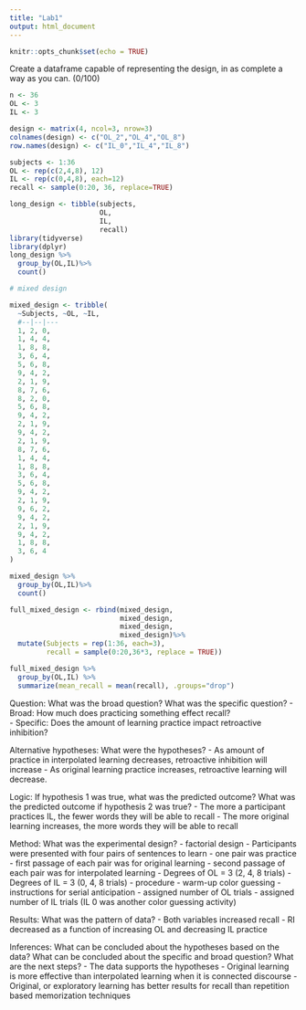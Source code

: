 ```yaml
---
title: "Lab1"
output: html_document
---
```


```r
knitr::opts_chunk$set(echo = TRUE)
```
Create a dataframe capable of representing the design, in as complete a way as you can. (0/100)

```r

n <- 36
OL <- 3
IL <- 3

design <- matrix(4, ncol=3, nrow=3)
colnames(design) <- c("OL_2","OL_4","OL_8")
row.names(design) <- c("IL_0","IL_4","IL_8")

subjects <- 1:36
OL <- rep(c(2,4,8), 12)
IL <- rep(c(0,4,8), each=12)
recall <- sample(0:20, 36, replace=TRUE)

long_design <- tibble(subjects,
                      OL,
                      IL,
                      recall)
library(tidyverse)
library(dplyr)
long_design %>%
  group_by(OL,IL)%>%
  count()

# mixed design

mixed_design <- tribble(
  ~Subjects, ~OL, ~IL,
  #--|--|---
  1, 2, 0,
  1, 4, 4,
  1, 8, 8,
  3, 6, 4,
  5, 6, 8,
  9, 4, 2,
  2, 1, 9,
  8, 7, 6,
  8, 2, 0,
  5, 6, 8,
  9, 4, 2,
  2, 1, 9,
  9, 4, 2,
  2, 1, 9,
  8, 7, 6,
  1, 4, 4,
  1, 8, 8,
  3, 6, 4,
  5, 6, 8,
  9, 4, 2,
  2, 1, 9,
  9, 6, 2,
  9, 4, 2,
  2, 1, 9,
  9, 4, 2,
  1, 8, 8,
  3, 6, 4
)

mixed_design %>%
  group_by(OL,IL)%>%
  count()

full_mixed_design <- rbind(mixed_design,
                           mixed_design,
                           mixed_design,
                           mixed_design)%>%
  mutate(Subjects = rep(1:36, each=3),
         recall = sample(0:20,36*3, replace = TRUE))

full_mixed_design %>%
  group_by(OL,IL) %>%
  summarize(mean_recall = mean(recall), .groups="drop")


```

Question: What was the broad question? What was the specific question?
- Broad: How much does practicing something effect recall?  
- Specific: Does the amount of learning practice impact retroactive inhibition?

Alternative hypotheses: What were the hypotheses?
- As amount of practice in interpolated learning decreases, retroactive inhibition will increase
- As original learning practice increases, retroactive learning will decrease.

Logic: If hypothesis 1 was true, what was the predicted outcome? What was the predicted outcome if hypothesis 2 was true?
- The more a participant practices IL, the fewer words they will be able to recall
- The more original learning increases, the more words they will be able to recall

Method: What was the experimental design?
- factorial design
- Participants were presented with four pairs of sentences to learn
	- one pair was practice
	- first passage of each pair was for original learning
	- second passage of each pair was for interpolated learning
- Degrees of OL = 3 (2, 4, 8 trials)
- Degrees of IL = 3 (0, 4, 8 trials)
- procedure
	- warm-up color guessing
	- instructions for serial anticipation
	- assigned number of OL trials
	- assigned number of IL trials (IL 0 was another color guessing activity)

Results: What was the pattern of data?
- Both variables increased recall
- RI decreased as a function of increasing OL and decreasing IL practice

Inferences: What can be concluded about the hypotheses based on the data? What can be concluded about the specific and broad question? What are the next steps?
- The data supports the hypotheses
- Original learning is more effective than interpolated learning when it is connected discourse
- Original, or exploratory learning has better results for recall than repetition based memorization techniques
